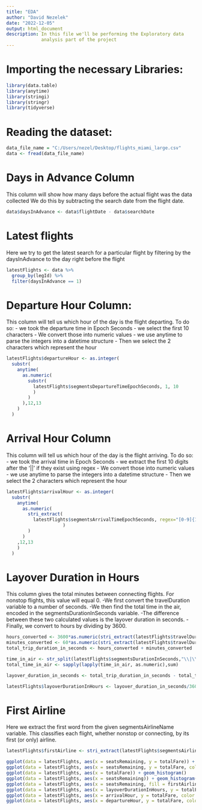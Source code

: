 ```yaml
---
title: "EDA"
author: "David Nezelek"
date: "2022-12-05"
output: html_document
description: In this file we'll be performing the Exploratory data
             analysis part of the project
---
```



# Importing the necessary Libraries: 

```r
library(data.table)
library(anytime)
library(stringi)
library(stringr)
library(tidyverse)
```

# Reading the dataset:

```r
data_file_name = "C:/Users/nezel/Desktop/flights_miami_large.csv" 
data <- fread(data_file_name)
```

# Days in Advance Column
This column will show how many days before the actual flight was the data collected
We do this by subtracting the search date from the flight date.

``` r
data$daysInAdvance <- data$flightDate - data$searchDate
```

# Latest flights
Here we try to get the latest search for a particular flight by filtering by the daysInAdvance to the day right before the flight

```r
latestFlights <- data %>%
  group_by(legId) %>%
  filter(daysInAdvance == 1)
```

# Departure Hour Column:
This column will tell us which hour of the day is the flight departing. To do so: 
- we took the departure time in Epoch Seconds 
- we select the first 10 characters
- We convert those into numeric values
- we use anytime to parse the integers into a datetime structure
- Then we select the 2 characters which represent the hour

``` r
latestFlights$departureHour <- as.integer(
  substr(
    anytime(
      as.numeric(
        substr(
          latestFlights$segmentsDepartureTimeEpochSeconds, 1, 10
          )
        )
      ),12,13
    )
  )
```

# Arrival Hour Column
This column will tell us which hour of the day is the flight arriving. To do so:
- we took the arrival time in Epoch Seconds 
- we extract the first 10 digits after the '||' if they exist using regex
- We convert those into numeric values
- we use anytime to parse the integers into a datetime structure
- Then we select the 2 characters which represent the hour

``` r
latestFlights$arrivalHour <- as.integer(
  substr(
    anytime(
      as.numeric(
        stri_extract(
          latestFlights$segmentsArrivalTimeEpochSeconds, regex="[0-9]{10}(?!\\|)"
                     )
        )
      )
    ,12,13
    )
  )
```

# Layover Duration in Hours
This column gives the total minutes between connecting flights. For nonstop flights, this value will equal 0.
-We first convert the travelDuration variable to a number of seconds. 
-We then find the total time in the air, encoded in the segmentsDurationInSeconds variable. 
-The difference between these two calculated values is the layover duration in seconds. 
-Finally, we convert to hours by dividing by 3600.

``` r
hours_converted <- 3600*as.numeric(stri_extract(latestFlights$travelDuration,regex="(?<=PT)[0-9]{1,2}(?=H)"))
minutes_converted <- 60*as.numeric(stri_extract(latestFlights$travelDuration,regex="(?<=H)[0-9]{1,2}(?=M)"))
total_trip_duration_in_seconds <- hours_converted + minutes_converted

time_in_air <- str_split(latestFlights$segmentsDurationInSeconds,"\\|\\|") 
total_time_in_air <- sapply(lapply(time_in_air, as.numeric),sum)

layover_duration_in_seconds <- total_trip_duration_in_seconds - total_time_in_air

latestFlights$layoverDurationInHours <- layover_duration_in_seconds/3600
```

# First Airline
Here we extract the first word from the given segmentsAirlineName variable. This classifies each flight, whether nonstop or connecting, by its first (or only) airline.
``` r
latestFlights$firstAirline <- stri_extract(latestFlights$segmentsAirlineName, regex="\\w+")
```


```r
ggplot(data = latestFlights, aes(x = seatsRemaining, y = totalFare)) + geom_point()
ggplot(data = latestFlights, aes(x = seatsRemaining, y = totalFare, color = firstAirline)) + geom_point()
ggplot(data = latestFlights, aes(x = totalFare)) + geom_histogram()
ggplot(data = latestFlights, aes(x = seatsRemaining)) + geom_histogram()
ggplot(data = latestFlights, aes(x = seatsRemaining, fill = firstAirline)) + geom_histogram()
ggplot(data = latestFlights, aes(x = layoverDurationInHours, y = totalFare, color = destinationAirport)) + geom_point()
ggplot(data = latestFlights, aes(x = arrivalHour, y = totalFare, color = destinationAirport)) + geom_point()
ggplot(data = latestFlights, aes(x = departureHour, y = totalFare, color = destinationAirport)) + geom_point()
```
